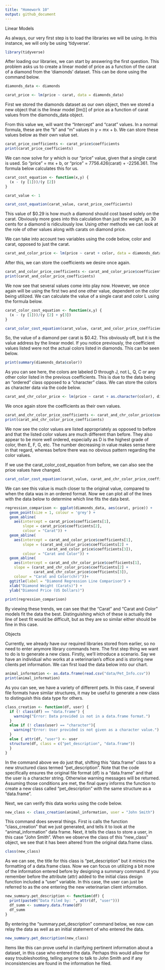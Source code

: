 ```yaml
---
title: "Homework 10"
output: github_document
---
```


Linear Models

As always, our very first step is to load the libraries we will be using. In 
this instance, we will only be using 'tidyverse'.

```r
library(tidyverse)
```

After loading our libraries, we can start by answering the first question. This 
problem asks us to create a linear model of price as a function of the carat of
a diamond from the 'diamonds' dataset. This can be done using the command below.

```r
diamonds_data <- diamonds

carat_price <- lm(price ~ carat, data = diamonds_data)
```

First we stored the diamonds dataset as our own object, then we stored a new 
object that is the linear model [lm()] of price as a function of carat values 
from the diamonds_data object.

From this value we, will want the "Intercept" and "carat" values. In a normal
formula, these are the "b" and "m" values in y = mx + b. We can store these 
values below as their own value set.

```r
carat_price_coefficients <- carat_price$coefficients
print(carat_price_coefficients)
```
We can now solve for y which is our "price" value, given that a single carat is 
used. So "price" = mx + b, or "price" = 7756.426(carat) + -2256.361. The formula
below calculates this for us.

```r
carat_cost_equation <- function(x,y) {
  (x - (y [1]))/(y [2])
}

carat_value <- 1

carat_cost_equation(carat_value, carat_price_coefficients)
```
This value of $0.29 is how much a diamond should cost based solely on the carat.
Obviously more goes into this calculation than just the weight, as 30 cents for 
a diamond is ridiculously low. Using other methods we can look at the role of 
other values along with carats on diamond price.

We can take into account two variables using the code below, color and carat, 
opposed to just the carat.

```r
carat_and_color_price <- lm(price ~ carat + color, data = diamonds_data)
```

After this, we can store the coefficients we desire once again.
```r
carat_and_color_price_coefficients <- carat_and_color_price$coefficients
print(carat_and_color_price_coefficients)
```

We now see that several values come into play now. However, we once again will 
be using the first two and one other value, dependent on the color being 
utilized. We can calculate the value of a single carat and color L using the 
formula below.

```r
carat_color_cost_equation <- function(x,y) {
  (x - (y [1]))/(y [2] + y[3])
}

carat_color_cost_equation(carat_value, carat_and_color_price_coefficients)
```
So, the value of a diamond per carat is $0.42. This obviously off, but it is
the value address by the linear model. If you notice previously, the coefficient
values listed were not the actual colors listed in diamonds. This can be seen 
below.

```r
print(summary(diamonds_data$color))
```
As you can see here, the colors are labeled D through J, not L, Q, C or any 
other color listed in the previous coefficients. This is due to the data being
an "ordered" class opposed to a "character" class. We can store the colors as
character data via the code below.

```r
carat_and_chr_color_price <- lm(price ~ carat + as.character(color), diamonds_data)
```

We once again store the coefficients as their own values.
```r
carat_and_chr_color_price_coefficients <- carat_and_chr_color_price$coefficients
print(carat_and_chr_color_price_coefficients)
```
We now see the color values are listed appropriately as opposed to before and 
that the listed color values are much different than before. They also appear to 
be more well ordered, especially as D is the highest grade of color, then E, F,
G, etc. The number decreasing in value makes sense here in that regard, whereas
before there was no obvious pattern regarding the color values. 

If we use the carat_color_cost_equation from before, we can also see the prioe 
values have changed.

```r
carat_color_cost_equation(carat_value, carat_and_chr_color_price_coefficients)
```
We can see this value is much closer to the original value, compared to when 
the data was in an ordered format. Now we can plot all of the lines with the 
data below to determine which line fits the data best.

```r
regression_comparison <- ggplot(diamonds_data, aes(carat, price)) +
  geom_point(size = 1, colour = 'grey') +
  geom_abline(
    aes(intercept = carat_price$coefficients[1], 
        slope = carat_price$coefficients[2],
        colour = "Carat")) +
  geom_abline(
    aes(intercept = carat_and_color_price$coefficients[1], 
        slope = (carat_and_color_price$coefficients[2] + 
                   carat_and_color_price$coefficients[3]),
        colour = "Carat and Color")) +
  geom_abline(
    aes(intercept = carat_and_chr_color_price$coefficients[1], 
    slope = (carat_and_chr_color_price$coefficients[2] + 
             carat_and_chr_color_price$coefficients[3]),
    colour = "Carat and Color(chr)"))+
  ggtitle(label = "Diamond Regression Line Comparison") +
  xlab("Diamond Weight (Carats)") +
  ylab("Diamond Price (US Dollars)")
  
print(regression_comparison)
```
By viewing these trends, we can see that the "Carat" and "Carat and Color" 
models fit the data the best. Distinguishing which of these is actually the line
of best fit would be difficult, but as they are so similar either should be fine
in this case.


Objects

Currently, we already have our required libraries stored from earlier, so no 
need to enter anymore library commands here. The first step thing we want to do
is to generate a new class. Firstly, we'll introduce a scenario. Say we have an
individual who works at a veterinarian's office and is storing new clients pet 
information. We can first load the data below into our chart.

```r
animal_information <- as.data.frame(read.csv("data/Pet_Info.csv"))
print(animal_information)
```

As you can see, we have a variety of different pets. In this case, if several
file formats have similar structures, it may be useful to generate a new class
to distinguish this data type for others.

```r
class_creation <- function(df, user) {
  if (! class(df) == "data.frame") {
    warning("Error: Data provided is not in a data.frame format.")
  }
  else if (! class(user) == "character"){
    warning("Error: User provided is not given as a character value.")
  }
  else { attr(df, "user") <- user
  structure(df, class = c("pet_description", "data.frame"))
  }
}
```

In the command above we do just that, shifting this "data.frame" class to a 
new structured class termed "pet_description". Note that the code specifically
ensures the original file format (df) is a "data.frame" and that the user is a
character string. Otherwise warning messages will be returned. Assuming those 
conditions are met, the final query informs the function to create a new class
called "pet_description" with the same structure as a "data.frame".

Next, we can verify this data works using the code below.

```r
new_class <- class_creation(animal_information, user = "John Smith")
```

This command does several things. First is calls the function "class_creation" 
that we just generated, and tells it to look at the "animal_information" data
frame. Next, it tells the class to store a user, in this case "John Smith".
When we observe the class of this "new_class" object, we see that it has been
altered from the original data.frame class.

```r
class(new_class)
```
As we can see, the title for this class is "pet_description" but it mimics the
formatting of a data.frame class. Now we can focus on utilizing a bit more of 
the information entered before by designing a summary command. If you remember 
before the attribute (attr) added to the initial class design function included
a "user" variable. In this case, the user can just be referred to as the one
entering the new veterinarian client information. 

```r
new_summary.pet_description <- function(df) {
  print(paste0("Data Filed by: ", attr(df, "user")))
  df_summ <- summary.data.frame(df)
  df_summ
}
```

By entering the "summary.pet_description" command below, we now can relay the data as well as an initial statement of who entered the data.

```r
new_summary.pet_description(new_class)
```
Items like this can prove useful in clarifying pertinent information about a 
dataset, in this case who entered the data. Perhaps this would allow for easy
troubleshooting, telling anyone to talk to John Smith and if any inconsistencies are found in the information he filed.
